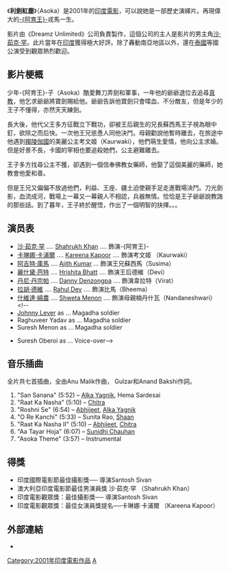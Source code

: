 {{noteTA
|T=zh-hans:阿育王; zh-hant:阿育王; zh-tw:利劍紅塵;
|1=zh-hans:阿育王; zh-hant:阿育王; zh-tw:利劍紅塵;
}}
{{Infobox film
| name                          = 阿育王<br />利劍紅塵
| original_name <!-- 英文名 --> =Asoka 
| image                         =Asoka poster.jpg
| caption                       = 海报
| director<!-- 导演 -->         = [[桑塔纳·斯万|桑塔纳·斯万]]
| producer <!-- 制片 -->        = 
| writer  <!-- 编剧 -->         = [[桑塔纳·斯万|桑塔纳·斯万]]
| screenplay<!-- 剧本 -->       = 
| based on <!-- 原著著作 -->    = 
| starring <!-- 主演 -->        = [[沙鲁克·罕|沙鲁克·罕]]<br> [[卡琳娜·卡普|卡琳娜·卡普]]<br> [[丹尼·登宗帕|丹尼·登宗帕]]
| music <!-- 配乐 -->           = [[Anu_Malik|Anu Malik]] 
| cinematography <!-- 摄影 -->  = 
| editing <!-- 剪辑 -->         = 
| studio  <!-- 制片商 -->       = 
| distributor <!-- 发行商 -->   = 
| released  <!-- 上映日期 -->   = {{IND}}2001年9月13日
| runtime  <!-- 片长时间 -->    = 171分钟
| country  <!-- 产地 -->        = {{IND}}
| language                      = [[印地语|印地语]]
| budget  <!-- 预算花费 -->     = 
| gross  <!-- 票房 -->          =
| preceded_by <!-- 上一集 -->   = 
| imdb_id                       = tt0249371
| cn_name = 阿育王
| tw_name = 利劍紅塵
| hk_name = 
}}
《'''利劍紅塵'''》（Asoka）是2001年的[[印度電影|印度電影]]，可以說她是一部歷史演繹片。再現偉大的[[阿育王|-{阿育王}-]]戎馬一生。
 
影片由《Dreamz Unlimited》公司負責製作，這個公司的主人是影片的男主角[[沙·茹克·罕|沙·茹克·罕]]。此片當年在[[印度|印度]]獲得極大好評。除了轟動南亞地區以外，還在[[泰國|泰國]]等國公演受到觀眾熱烈歡迎。

== 影片梗概 ==
少年-{阿育王}-子（Asoka）酷愛舞刀弄劍和軍事，一年他的爺爺退位去追尋[[真教|真教]]，他乞求爺爺將寶劍賜給他。爺爺告訴他寶劍只會喋血、不分敵友，但是年少的王子不懂得，亦然天天練劍。

長大後，他代父王多方征戰立下戰功，卻被王后親生的兄長蘇西馬王子視為眼中釘，欲除之而后快。一次他王兄慫恿人同他決鬥。母親勸說他暫時離去，在旅途中他遇到[[羯陵伽|羯陵伽國]]的美麗公主考文姬（Kaurwaki），他們萌生愛情，他向公主求婚。但是好景不長，卡國的宰相也要追殺她們，公主避難離去。

王子多方找尋公主不獲，卻遇到一個信奉佛教女藥師，他娶了這個美麗的藥師，她教會他愛和善。

但是王兄又偏偏不放過他們，利益、王座、疆土迫使親手足走進戰場決鬥。刀光劍影，血流成河，戰場上一幕又一幕親人不相認，兵器無情。恰恰是王子爺爺說教誨的那些話。到了暮年，王子終於醒悟，作出了一個明智的抉擇。。。

== 演员表 ==
* [[沙·茹克·罕|沙·茹克·罕]] .... [[Shahrukh_Khan|Shahrukh Khan]] .... 飾演-{阿育王}-
* [[卡琳娜·卡浦爾|卡琳娜·卡浦爾]]  .... [[Kareena_Kapoor|Kareena Kapoor]] .... 飾演考文姬 （Kaurwaki）
* [[阿吉特·庫馬|阿吉特·庫馬]] .... [[Ajith_Kumar|Ajith Kumar]]  ... 飾演王兄蘇西馬（Susima）
* [[麗什黛·芭特|麗什黛·芭特]] .... [[Hrishita_Bhatt|Hrishita Bhatt]]  .... 飾演王后德維（Devi）
* [[丹尼·丹宗帕|丹尼·丹宗帕]] .... [[Danny_Denzongpa|Danny Denzongpa]]  .... 飾演韋拉特（Virat）
* [[拉胡·德維|拉胡·德維]] .... [[Rahul_Dev|Rahul Dev]]  .... 飾演比馬（Bheema）
* [[什維達·綿農|什維達·綿農]] ....  [[Shweta_Menon|Shweta Menon]] .... 飾演母親楠丹什瓦（Nandaneshwari）<!--
* [[Johnny_Lever|Johnny Lever]] as ... Magadha soldier
* Raghuveer Yadav as ... Magadha soldier
* Suresh Menon as ... Magadha soldier

* Suresh Oberoi as ... Voice-over-->

== 音乐插曲 ==
全片共七首插曲，全由Anu Malik作曲， Gulzar和Anand Bakshi作詞。
# "San Sanana" (5:52) – [[Alka_Yagnik|Alka Yagnik]], Hema Sardesai
# "Raat Ka Nasha" (5:10) –  [[Chitra|Chitra]]
# "Roshni Se" (6:54) –  [[Abhijeet|Abhijeet]], [[Alka_Yagnik|Alka Yagnik]]
# "O Re Kanchi" (5:33) –   Sunita Rao, [[Shaan|Shaan]]
# "Raat Ka Nasha II" (5:10) – [[Abhijeet|Abhijeet]], [[Chitra|Chitra]]
# "Aa Tayar Hoja" (6:07) – [[Sunidhi_Chauhan|Sunidhi Chauhan]]
# "Asoka Theme" (3:57) – Instrumental
<!-- "Maar Dala" - 由[[Kavita_Krishanamurthy|Kavita Krishanamurthy]]和[[Kay_Kay|Kay Kay]]主唱 -->

== 得獎 ==
* 印度國際電影節最佳攝影獎──<!--International Indian Film Academy Awards' Best Cinematography -->導演Santosh Sivan 
* 澳大利亞印度電影節最佳男演員獎<!--AIFA Awards' Best Actor (Critics) -->沙·茹克·罕 （Shahrukh Khan） 
* 印度電影觀眾獎：最佳攝影獎──<!-- Filmfare Awards' Best Cinematography -->導演Santosh Sivan
* 印度電影觀眾獎：最佳女演員獎提名──卡琳娜·卡浦爾 （Kareena Kapoor）

== 外部連結 ==
* {{imdb title|id=0249371|title=利劍紅塵（Asoka）}}

[[Category:2001年印度電影作品|Category:2001年印度電影作品]]
[[Category:印地语电影|A]]